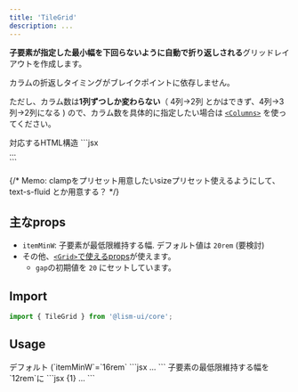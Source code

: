 ```yaml
---
title: 'TileGrid'
description: ...
---
```


**子要素が指定した最小幅を下回らないように自動で折り返しされる**グリッドレイアウトを作成します。

<Alert preset="info">
カラムの折返しタイミングがブレイクポイントに依存しません。
</Alert>

ただし、カラム数は**1列ずつしか変わらない**（ 4列→2列 とかはできず、4列→3列→2列になる ) ので、カラム数を具体的に指定したい場合は [`<Columns>`](/docs/components/Columns) を使ってください。

<Preview>
	<PreviewTitle>対応するHTML構造</PreviewTitle>
	<PreviewCode>
	```jsx
	<div class="l--tileGrid">...</div>
	```
	</PreviewCode>
</Preview>


{/* Memo: clampをプリセット用意したいsizeプリセット使えるようにして、text-s-fluid とか用意する？ */}


## 主なprops

- `itemMinW`: 子要素が最低限維持する幅. デフォルト値は `20rem` (要検討)
- その他、[`<Grid>`で使えるprops](/ja/components/grid#props)が使えます。
	- `gap`の初期値を `20` にセットしています。


## Import

```js
import { TileGrid } from '@lism-ui/core';
```


## Usage

<Preview>
	<PreviewTitle>
		デフォルト (`itemMinW`=`16rem`
	</PreviewTitle>
	<PreviewArea resize p={20}>
		<TileGrid lismState={["has--itemGuide"]}>
			<DammyText />
			<DammyText />
			<DammyText />
			<DammyText />
			<DammyText />
			<DammyText />
			<DammyText />
			<DammyText />
		</TileGrid>
	</PreviewArea>
	<PreviewCode>
		```jsx
		<TileGrid>
			...
		</TileGrid>
		```
	</PreviewCode>
</Preview>


<Preview>
	<PreviewTitle>
		子要素の最低限維持する幅を`12rem`に
	</PreviewTitle>
	<PreviewArea resize p={20}>
		<TileGrid itemMinW="12rem" lismState={["has--itemGuide"]}>
			<DammyText />
			<DammyText />
			<DammyText />
			<DammyText />
			<DammyText />
			<DammyText />
			<DammyText />
			<DammyText />
		</TileGrid>
	</PreviewArea>
	<PreviewCode>
		```jsx {1}
		<TileGrid itemMinW="12rem">
			...
		</TileGrid>
		```
	</PreviewCode>
</Preview>
